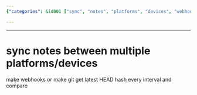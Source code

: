 ```yaml
---
{"categories": &id001 ["sync", "notes", "platforms", "devices", "webhooks", "Git", "synchronization"], "category": "Synchronization", "date": "2023-12-22 23:52:59", "description": "This article explores the challenges of syncing notes across multiple platforms and devices. It proposes using webhooks or comparing Git's latest HEAD hash at regular intervals as potential solutions for achieving efficient synchronization.", "tags": *id001, "title": "sync notes between multiple platforms/devices"}

---
```


------

# sync notes between multiple platforms/devices

make webhooks or make git get latest HEAD hash every interval and compare

